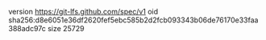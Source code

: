 version https://git-lfs.github.com/spec/v1
oid sha256:d8e6051e36df2620fef5ebc585b2d2fcb093343b06de76170e33faa388adc97c
size 25729
